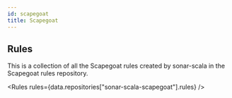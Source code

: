 ```yaml
---
id: scapegoat
title: Scapegoat
---
```



## Rules

This is a collection of all the Scapegoat rules created by sonar-scala in the
Scapegoat rules repository.

<Rules rules={data.repositories["sonar-scala-scapegoat"].rules} />
